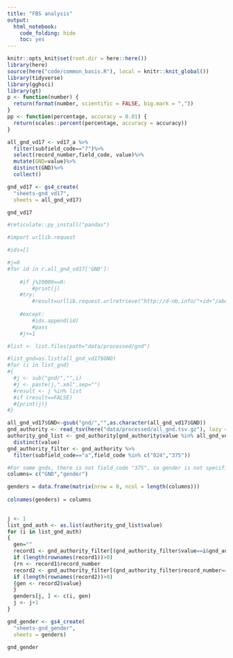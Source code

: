 ```yaml
---
title: "FBS analysis"
output:
  html_notebook:
    code_folding: hide
    toc: yes
---
```


```r
knitr::opts_knit$set(root.dir = here::here())
library(here)
source(here("code/common_basis.R"), local = knitr::knit_global())
library(tidyverse)
library(gghsci)
library(gt)
p <- function(number) {
  return(format(number, scientific = FALSE, big.mark = ","))
}
pp <- function(percentage, accuracy = 0.01) {
  return(scales::percent(percentage, accuracy = accuracy))
}
```

```r
all_gnd_vd17 <- vd17_a %>%
  filter(subfield_code=="7")%>%
  select(record_number,field_code, value)%>%
  mutate(GND=value)%>%
  distinct(GND)%>%
  collect()

gnd_vd17 <- gs4_create(
  "sheets-gnd_vd17",
  sheets = all_gnd_vd17)

gnd_vd17

```


```r
#reticulate::py_install("pandas")
```

```python
#import urllib.request 

#ids=[]

#j=0
#for id in r.all_gnd_vd17['GND']:
  
    #if j%10000==0:
        #print(j)
    #try:
        #result=urllib.request.urlretrieve("http://d-nb.info/"+id+"/about/marcxml", "data/processed/"+id+".xml")
        
    #except:
        #ids.append(id)
        #pass
    #j+=1

```

```r
#list <- list.files(path="data/processed/gnd")

#list_gnd=as.list(all_gnd_vd17$GND)
#for (i in list_gnd)
#{
  #j <- sub("gnd/","",i)
  #j <- paste(j,".xml",sep="")
  #result <- j %in% list
  #if (result==FALSE)
  #{print(j)}
#}

```

```r
all_gnd_vd17$GND<-gsub("gnd/","",as.character(all_gnd_vd17$GND))
gnd_authority <- read_tsv(here("data/processed/all_gnd.tsv.gz"), lazy = TRUE)
authority_gnd_list <- gnd_authority[gnd_authority$value %in% all_gnd_vd17$GND, , drop = FALSE] %>%
  distinct(value)
gnd_authority_filter <- gnd_authority %>%
  filter(subfield_code=="a",field_code %in% c("024","375"))
```

```r
#For some gnds, there is not field_code "375", so gender is not specified.
columns= c("GND","gender") 

genders = data.frame(matrix(nrow = 0, ncol = length(columns))) 
  
colnames(genders) = columns
  

j <- 1
list_gnd_auth <- as.list(authority_gnd_list$value)
for (i in list_gnd_auth)
{
  gen=""
  record1 <- gnd_authority_filter[(gnd_authority_filter$value==i&gnd_authority_filter$field_code=="024"&gnd_authority_filter$subfield_code=="a"),]
  if (length(rownames(record1))>0)
  {rn <- record1$record_number
  record2 <- gnd_authority_filter[(gnd_authority_filter$record_number==rn&gnd_authority_filter$field_code=="375"&gnd_authority_filter$subfield_code=="a"),]
  if (length(rownames(record2))>0)
  {gen <- record2$value}
  }
  genders[j, ] <- c(i, gen)
  j <- j+1
}

```

```r
gnd_gender <- gs4_create(
  "sheets-gnd_gender",
  sheets = genders)

gnd_gender
```


